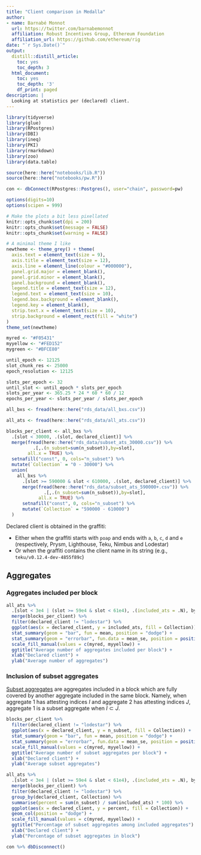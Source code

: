 ```yaml
---
title: "Client comparison in Medalla"
author:
- name: Barnabé Monnot
  url: https://twitter.com/barnabemonnot
  affiliation: Robust Incentives Group, Ethereum Foundation
  affiliation_url: https://github.com/ethereum/rig
date: "`r Sys.Date()`"
output:
  distill::distill_article:
    toc: yes
    toc_depth: 3
  html_document:
    toc: yes
    toc_depth: '3'
    df_print: paged
description: |
  Looking at statistics per (declared) client.
---
```


```r
library(tidyverse)
library(glue)
library(RPostgres)
library(DBI)
library(ineq)
library(PKI)
library(rmarkdown)
library(zoo)
library(data.table)

source(here::here("notebooks/lib.R"))
source(here::here("notebooks/pw.R"))

con <- dbConnect(RPostgres::Postgres(), user="chain", password=pw)

options(digits=10)
options(scipen = 999) 

# Make the plots a bit less pixellated
knitr::opts_chunk$set(dpi = 200)
knitr::opts_chunk$set(message = FALSE)
knitr::opts_chunk$set(warning = FALSE)

# A minimal theme I like
newtheme <- theme_grey() + theme(
  axis.text = element_text(size = 9),
  axis.title = element_text(size = 12),
  axis.line = element_line(colour = "#000000"),
  panel.grid.major = element_blank(),
  panel.grid.minor = element_blank(),
  panel.background = element_blank(),
  legend.title = element_text(size = 12),
  legend.text = element_text(size = 10),
  legend.box.background = element_blank(),
  legend.key = element_blank(),
  strip.text.x = element_text(size = 10),
  strip.background = element_rect(fill = "white")
)
theme_set(newtheme)

myred <- "#F05431"
myyellow <- "#FED152"
mygreen <- "#BFCE80"
```

```r
until_epoch <- 12125
slot_chunk_res <- 25000
epoch_resolution <- 12125

slots_per_epoch <- 32
until_slot <- until_epoch * slots_per_epoch
slots_per_year <- 365.25 * 24 * 60 * 60 / 12
epochs_per_year <- slots_per_year / slots_per_epoch
```

```r
all_bxs <- fread(here::here("rds_data/all_bxs.csv"))
```

```r
all_ats <- fread(here::here("rds_data/all_ats.csv"))
```

```r
blocks_per_client <- all_bxs %>%
  .[slot < 30000, .(slot, declared_client)] %>%
  merge(fread(here::here("rds_data/subset_ats_30000.csv")) %>%
          .[,.(n_subset=sum(n_subset)),by=slot],
        all.x = TRUE) %>%
  setnafill("const", 0, cols="n_subset") %>%
  mutate(`Collection` = "0 - 30000") %>%
  union(
    all_bxs %>%
      .[slot >= 590000 & slot < 610000, .(slot, declared_client)] %>%
      merge(fread(here::here("rds_data/subset_ats_590000+.csv")) %>%
              .[,.(n_subset=sum(n_subset)),by=slot],
            all.x = TRUE) %>%
      setnafill("const", 0, cols="n_subset") %>%
      mutate(`Collection` = "590000 - 610000")
  )
```

Declared client is obtained in the graffiti:

- Either when the graffiti starts with `poap` and ends with `a`, `b`, `c`, `d` and `e` (respectively, Prysm, Lighthouse, Teku, Nimbus and Lodestar)
- Or when the graffiti contains the client name in its string (e.g., `teku/v0.12.4-dev-4855f89c`)

## Aggregates

### Aggregates included per block

```r
all_ats %>%
  .[slot < 3e4 | (slot >= 59e4 & slot < 61e4), .(included_ats = .N), by=slot] %>%
  merge(blocks_per_client) %>%
  filter(declared_client != "lodestar") %>%
  ggplot(aes(x = declared_client, y = included_ats, fill = Collection)) +
  stat_summary(geom = "bar", fun = mean, position = "dodge") +
  stat_summary(geom = "errorbar", fun.data = mean_se, position = position_dodge(.9), width = 0.2) +
  scale_fill_manual(values = c(myred, myyellow)) +
  ggtitle("Average number of aggregates included per block") +
  xlab("Declared client") +
  ylab("Average number of aggregates")
```

### Inclusion of subset aggregates

[Subset aggregates](https://ethereum.github.io/rig/medalla-data-challenge/notebooks/explore.html) are aggregates included in a block which are fully covered by another aggregate included in the same block. Namely, when aggregate 1 has attesting indices $I$ and aggregate 2 has attesting indices $J$, aggregate 1 is a subset aggregate when $I \subset J$.

```r
blocks_per_client %>%
  filter(declared_client != "lodestar") %>%
  ggplot(aes(x = declared_client, y = n_subset, fill = Collection)) +
  stat_summary(geom = "bar", fun = mean, position = "dodge") +
  stat_summary(geom = "errorbar", fun.data = mean_se, position = position_dodge(.9), width = 0.2) +
  scale_fill_manual(values = c(myred, myyellow)) +
  ggtitle("Average number of subset aggregates per block") +
  xlab("Declared client") +
  ylab("Average subset aggregates")
```
```r
all_ats %>%
  .[slot < 3e4 | (slot >= 59e4 & slot < 61e4), .(included_ats = .N), by=slot] %>%
  merge(blocks_per_client) %>%
  filter(declared_client != "lodestar") %>%
  group_by(declared_client, Collection) %>%
  summarise(percent = sum(n_subset) / sum(included_ats) * 100) %>%
  ggplot(aes(x = declared_client, y = percent, fill = Collection)) +
  geom_col(position = "dodge") +
  scale_fill_manual(values = c(myred, myyellow)) +
  ggtitle("Percentage of subset aggregates among included aggregates") +
  xlab("Declared client") +
  ylab("Percentage of subset aggregates in block")
```

```r
con %>% dbDisconnect()
```


